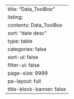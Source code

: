 ---
title: "Data_ToolBox"
listing:
  contents: Data_ToolBox
  sort: "date desc"
  type: table
  categories: false
  sort-ui: false
  filter-ui: false
  page-size: 9999
pa-layout: full
title-block-banner: false
---